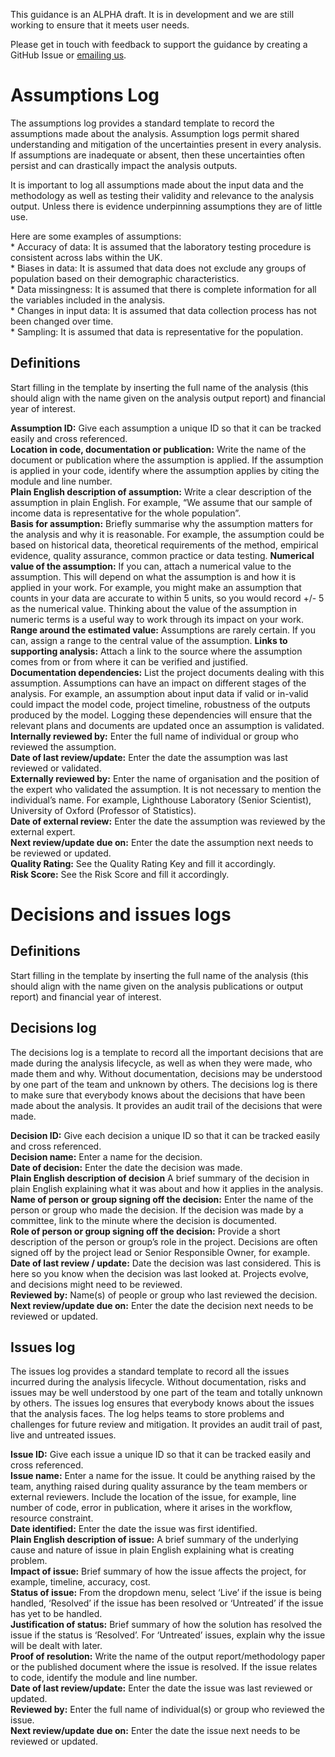 ::: {.callout-note collapse="false"}
This guidance is an ALPHA draft. It is in development and we are still working to ensure that it meets user needs.

Please get in touch with feedback to support the guidance by creating a GitHub Issue or [emailing us](mailto:ASAP@ons.gov.uk).
:::

# Assumptions Log

The assumptions log provides a standard template to record the assumptions made about the analysis. Assumption logs permit shared understanding and mitigation of the uncertainties present in every analysis. If assumptions are inadequate or absent, then these uncertainties often persist and can drastically impact the analysis outputs.    

It is important to log all assumptions made about the input data and the methodology as well as testing their validity and relevance to the analysis output. Unless there is evidence underpinning assumptions they are of little use.    

Here are some examples of assumptions:    
* Accuracy of data: It is assumed that the laboratory testing procedure is consistent across labs within the UK.    
* Biases in data: It is assumed that data does not exclude any groups of population based on their demographic characteristics.    
* Data missingness: It is assumed that there is complete information for all the variables included in the analysis.    
* Changes in input data: It is assumed that data collection process has not been changed over time.    
* Sampling: It is assumed that data is representative for the population.    

## Definitions

Start filling in the template by inserting the full name of the analysis (this should align with the name given on the analysis output report) and financial year of interest.

**Assumption ID:** Give each assumption a unique ID so that it can be tracked easily and cross referenced.  
**Location in code, documentation or publication:** Write the name of the document or publication where the assumption is applied. If the assumption is applied in your code, identify where the assumption applies by citing the module and line number.  
**Plain English description of assumption:** Write a clear description of the assumption in plain English. For example, "We assume that our sample of income data is representative for the whole population".  
**Basis for assumption:** Briefly summarise why the assumption matters for the analysis and why it is reasonable. For example, the assumption could be based on historical data, theoretical requirements of the method, empirical evidence, quality assurance, common practice or data testing.
**Numerical value of the assumption:** If you can, attach a numerical value to the assumption. This will depend on what the assumption is and how it is applied in your work. For example, you might make an assumption that counts in your data are accurate to within 5 units, so you would record +/- 5 as the numerical value. Thinking about the value of the assumption in numeric terms is a useful way to work through its impact on your work.
**Range around the estimated value:** Assumptions are rarely certain. If you can, assign a range to the central value of the assumption.
**Links to supporting analysis:** Attach a link to the source where the assumption comes from or from where it can be verified and justified.  
**Documentation dependencies:** List the project documents dealing with this assumption. Assumptions can have an impact on different stages of the analysis. For example, an assumption about input data if valid or in-valid could impact the model code, project timeline, robustness of the outputs produced by the model. Logging these dependencies will ensure that the relevant plans and documents are updated once an assumption is validated.  
**Internally reviewed by:** Enter the full name of individual or group who reviewed the assumption.  
**Date of last review/update:** Enter the date the assumption was last reviewed or validated.   
**Externally reviewed by:** Enter the name of organisation and the position of the expert who validated the assumption. It is not necessary to mention the individual's name. For example, Lighthouse Laboratory (Senior Scientist), University of Oxford (Professor of Statistics).     
**Date of external review:** Enter the date the assumption was reviewed by the external expert.  
**Next review/update due on:** Enter the date the assumption next needs to be reviewed or updated.  
**Quality Rating:** See the Quality Rating Key and fill it accordingly.   
**Risk Score:**	See the Risk Score and fill it accordingly.  

# Decisions and issues logs

## Definitions
Start filling in the template by inserting the full name of the analysis (this should align with the name given on the analysis publications or output report) and financial year of interest.

## Decisions log    

The decisions log is a template to record all the important decisions that are made during the analysis lifecycle, as well as when they were made, who made them and why. Without documentation, decisions may be understood by one part of the team and unknown by others. The decisions log is there to make sure that everybody knows about the decisions that have been made about the analysis. It provides an audit trail of the decisions that were made.

**Decision ID:** Give each decision a unique ID so that it can be tracked easily and cross referenced.    
**Decision name:** Enter a name for the decision.   
**Date of decision:** Enter the date the decision was made.    
**Plain English description of decision** A brief summary of the decision in plain English explaining what it was about and how it applies in the analysis.    
**Name of person or group signing off the decision:** Enter the name of the person or group who made the decision. If the decision was made by a committee, link to the minute where the decision is documented.  
**Role of person or group signing off the decision:** Provide a short description of the person or group's role in the project. Decisions are often signed off by the project lead or Senior Responsible Owner, for example.    
**Date of last review / update:** Date the decision was last considered. This is here so you know when the decision was last looked at. Projects evolve, and decisions might need to be reviewed.     
**Reviewed by:** Name(s) of people or group who last reviewed the decision.           
**Next review/update due on:** Enter the date the decision next needs to be reviewed or updated. 

## Issues log

The issues log provides a standard template to record all the issues incurred during the analysis lifecycle. Without documentation, risks and issues may be well understood by one part of the team and totally unknown by others.  The issues log ensures that everybody knows about the issues that the analysis faces. The log helps teams to store problems and challenges for future review and mitigation. It provides an audit trail of past, live and untreated issues.

**Issue ID:** Give each issue a unique ID so that it can be tracked easily and cross referenced.    
**Issue name:** Enter a name for the issue. It could be anything raised by the team, anything raised during quality assurance by the team members or external reviewers. Include the location of the issue, for example, line number of code, error in publication, where it arises in the workflow, resource constraint.    
**Date identified:** Enter the date the issue was first identified.    
**Plain English description of issue:** A brief summary of the underlying cause and nature of issue in plain English explaining what is creating problem.    
**Impact of issue:** Brief summary of how the issue affects the project, for example, timeline, accuracy, cost.    
**Status of issue:** From the dropdown menu, select 'Live' if the issue is being handled, ‘Resolved’ if the issue has been resolved or ‘Untreated’ if the issue has yet to be handled.    
**Justification of status:** Brief summary of how the solution has resolved the issue if the status is ‘Resolved’. For ‘Untreated’ issues, explain why the issue will be dealt with later.     
**Proof of resolution:** Write the name of the output report/methodology paper or the published document where the issue is resolved. If the issue relates to code, identify the module and line number.    
**Date of last review/update:** Enter the date the issue was last reviewed or updated.    
**Reviewed by:** Enter the full name of individual(s) or group who reviewed  the issue.    
**Next review/update due on:** Enter the date the issue next needs to be reviewed or updated.    
